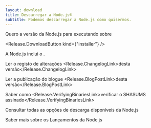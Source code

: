 ```yaml
---
layout: download
title: Descarregar a Node.js®
subtitle: Podemos descarregar a Node.js como quisermos.
---
```


<section>
  Quero a versão <Release.VersionDropdown /> da Node.js para <Release.OperatingSystemDropdown exclude={["LINUX", "AIX"]} /> executando sobre <Release.BitnessDropdown />

  <Release.DownloadButton kind={"installer"} />
</section>

<section>
  A Node.js inclui o <Release.NpmLink />.

Ler o registo de alterações <Release.ChangelogLink>desta versão</Release.ChangelogLink>

Ler a publicação do blogue <Release.BlogPostLink>desta versão</Release.BlogPostLink>

Saber como <Release.VerifyingBinariesLink>verificar o SHASUMS assinado</Release.VerifyingBinariesLink>

Consultar todas as <LinkWithArrow href="https://nodejs.org/dist/"> opções de descarga disponíveis </LinkWithArrow> da Node.js

Saber mais sobre os <LinkWithArrow href="about/previous-releases"> Lançamentos da Node.js </LinkWithArrow>

</section>
